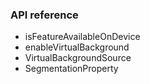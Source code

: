 <PlatformWrapper platform='android'>

### API reference

- <Link to="{{global.API_REF_ANDROID_ROOT}}/class_irtcengine.html#api_irtcengine_isfeatureavailableondevice">isFeatureAvailableOnDevice</Link>

- <Link to="{{global.API_REF_ANDROID_ROOT}}/class_irtcengine.html#api_irtcengine_enablevirtualbackground">enableVirtualBackground</Link>

- <Link to="{{global.API_REF_ANDROID_ROOT}}/rtc_api_data_type.html#class_virtualbackgroundsource">VirtualBackgroundSource</Link>

- <Link to="{{global.API_REF_ANDROID_ROOT}}/rtc_api_data_type.html#class_segmentationproperty">SegmentationProperty</Link>

</PlatformWrapper>